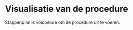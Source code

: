 # Visualisatie van de procedure

Stappenplan is voldoende om de procedure uit te voeren.

```{=html}
<!--
Stroomschema (kan optioneel zijn, maar aangeraden wanneer het kan helpen)
-->
```
